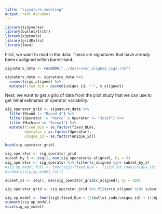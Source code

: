 ```yaml
---
title: "signature_modeling"
output: html_document
---
```


```r
library(tidyverse)
library(bulletxtrctr)
library(x3ptools)
library(gridExtra)
library(lme4)
```

First, we want to read in the data. These are signatures that have already been coaligned within barrel-land.  

```r
signature_data <- readRDS("../data/user_aligned_sigs.rda")

signature_data <- signature_data %>% 
  unnest(sigs_aligned) %>% 
  mutate(fixed_BLm = paste0(unique_id, "-", x_aligned)) 
```

Next, we want to get a grid of data from the pilot study that we can use to get initial estimates of operator variability. 

```r
sig_operator_grid <- signature_data %>% 
  filter(Round != "Round 4") %>%
  filter(Operator != "Marco" & Operator != "Jozef") %>%
  filter(Machine == "Sneox1") %>%
  mutate(fixed_BLm = as.factor(fixed_BLm), 
         Operator = as.factor(Operator), 
         unique_id = as.factor(unique_id))

head(sig_operator_grid)

sig_operator <- sig_operator_grid
subset_by_5 <- seq(1, max(sig_operator$x_aligned), by = 5)
sig_operator <- sig_operator %>% filter(x_aligned %in% subset_by_5)
#sig_op_model_full <- lmer(sig2~fixed_BLm +  (1|bullet_code/unique_id) + (1|Operator/unique_id) + (1|Operator:bullet_code), data = sig_operator) ##Does not run!!! 
#summary(sig_op_model_full) 

subset_xs <- seq(1, max(sig_operator_grid$x_aligned), by = 100)

sig_operator_grid <- sig_operator_grid %>% filter(x_aligned %in% subset_xs)

sig_op_model <- lmer(sig2~fixed_BLm + (1|bullet_code/unique_id) + (1|Operator/unique_id) + (1|Operator:bullet_code), data = sig_operator_grid)
summary(sig_op_model)
vcov(sig_op_model)
```


